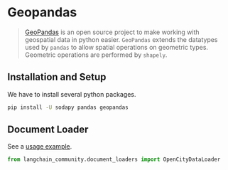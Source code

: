 # Geopandas

>[GeoPandas](https://geopandas.org/) is an open source project to make working 
> with geospatial data in python easier. `GeoPandas` extends the datatypes used by 
> `pandas` to allow spatial operations on geometric types. 
> Geometric operations are performed by `shapely`.
 

## Installation and Setup

We have to install several python packages.

```bash
pip install -U sodapy pandas geopandas
```

## Document Loader

See a [usage example](/docs/integrations/document_loaders/geopandas).

```python
from langchain_community.document_loaders import OpenCityDataLoader
```
